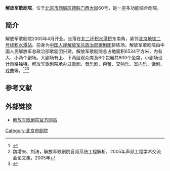 {{Coord|39.9467477|116.3667522|type:landmark_region:CN-11_source:GoogleMaps|display=title}}
'''解放军歌剧院'''，位于[[北京市|北京市]][[西城区|西城区]][[德胜门西大街|德胜门西大街]]60号，是一座多功能综合剧院。

==简介==
解放军歌剧院2005年4月开业。坐落在[[北京二环路|北二环]][[积水潭桥|积水潭桥]]东南角，紧邻[[北京地铁二号线|北京地铁二号线]][[积水潭站|积水潭站]]。前身为[[中国人民解放军总政治部歌剧团|中国人民解放军总政治部歌剧团]]排练场。解放军歌剧院由中国人民解放军总政治部歌剧团兴建。解放军歌剧院总占地面积6534平方米，内有大、小两个剧场。大剧场有上、下两层观众席及6个包厢共800个坐席，小剧场设计风格独特。解放军歌剧院承办过[[歌剧|歌剧]]、[[音乐剧|音乐剧]]、[[芭蕾|芭蕾]]、[[交响乐|交响乐]]、[[室内乐|室内乐]]、[[话剧|话剧]]、[[戏曲|戏曲]]等。<ref>{{Cite web |url=http://yule.sohu.com/20111223/n330015944.shtml |title=解放军歌剧院，搜狐，2011-12-23 |access-date=2016-09-11 |archive-date=2017-02-04 |archive-url=https://web.archive.org/web/20170204085546/http://yule.sohu.com/20111223/n330015944.shtml |dead-url=no }}</ref><ref>魏增来、刘涛，解放军歌剧院音频系统工程解析，2005年声频工程学术交流会论文集，2005年</ref><ref>{{Cite web|url =http://news.xinhuanet.com/mil/2008-12/10/content_10484162.htm|title =解放军歌剧院简介|author =|date =2008-12-10|publisher =新华网|language =|accessdate =|quote =|deadurl =yes|archiveurl =https://web.archive.org/web/20170204085555/http://news.xinhuanet.com/mil/2008-12/10/content_10484162.htm|archivedate =2017-02-04}}</ref>

==参考文献==
{{reflist}}

==外部链接==
*[https://web.archive.org/web/20161004084945/http://jfjgjy.com/ 解放军歌剧院官方网站]

[[Category:北京市剧院|Category:北京市剧院]]
